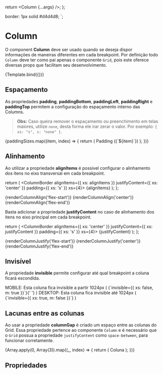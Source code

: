 
<Meta title="Design System/Atoms/Column" component={Column} />

  return <Column {...args} />;
};

  border: 1px solid #d4d4d8;
`;

# Column

O component **Column** deve ser usado quando se deseja dispor informações de maneiras diferentes em cada breakpoint. Por definição todo `Column` deve ter como pai apenas o componente `Grid`, pois este oferece diversas props que facilitam seu desenvolvimento.

<Canvas>
  <Story name="Default" args={{ children: 'Exemplo de componente Column' }}>
    {Template.bind({})}
  </Story>
</Canvas>

## Espaçamento

As propriedades **padding**, **paddingBottom**, **paddingLeft**, **paddingRight** e **paddingTop** permitem a configuração do espaçamento interno das Columns.

> **Obs:** Caso queira remover o espaçamento ou preenchimento em telas maiores, utilize `none`, desta forma ele irar zerar o valor. Por exemplo: `{ xs: "s", s: "none" }`.


<Story name="Padding">
  <Grid paddingTop={{ xs: 'xs' }} paddingBottom={{ xs: 'l' }}>
    {paddingSizes.map((item, index) => {
      return (
        <ColumnBorder
          alignItems={{ xs: 'center' }}
          justifyContent={{ xs: 'center' }}
          key={`column-${index - 1}`}
          padding={{ xs: item }}
        >
          <Text as="b">Padding ({`${item}`})</Text>
        </ColumnBorder>
      );
    })}
  </Grid>
</Story>

## Alinhamento

Ao utilizar a propriedade **alignItems** é possível configurar o alinhamento dos itens no eixo transversal em cada breakpoint.

  return (
    <ColumnBorder alignItems={{ xs: alignItems }} justifyContent={{ xs: 'center' }} padding={{ xs: 's' }} xs={4}>
      <Text as="b">{alignItems}</Text>
    </ColumnBorder>
  );
};

<Story name="AlignItems">
  <Grid paddingTop={{ xs: 'xs' }} paddingBottom={{ xs: 'xs' }}>
    {renderColumnAlign('flex-start')}
    {renderColumnAlign('center')}
    {renderColumnAlign('flex-end')}
  </Grid>
</Story>

Basta adicionar a propriedade **justifyContent** no caso de alinhamento dos itens no eixo principal em cada breakpoint.

  return (
    <ColumnBorder alignItems={{ xs: 'center' }} justifyContent={{ xs: justifyContent }} padding={{ xs: 's' }} xs={4}>
      <Text as="b">{justifyContent}</Text>
    </ColumnBorder>
  );
};

<Story name="JustifyContent">
  <Grid paddingTop={{ xs: 'xs' }} paddingBottom={{ xs: 'l' }}>
    {renderColumnJustify('flex-start')}
    {renderColumnJustify('center')}
    {renderColumnJustify('flex-end')}
  </Grid>
</Story>

## Invisível

A propriedade **invisible** permite configurar até qual breakpoint a coluna ficará escondida.

<Story name="Invisible">
  <Grid paddingTop={{ xs: 'xs' }} paddingBottom={{ xs: 'l' }}>
    <ColumnBorder xxs={12} padding={{ xs: 's' }} invisible={{ xs: false, m: true }}>
      <Text>
        <Text as="b">MOBILE</Text>: Esta coluna fica invisible a partir 1024px ( {`invisible={{ xs: false, m: true }}`}{' '}
        )
      </Text>
    </ColumnBorder>
    <ColumnBorder xxs={12} padding={{ xs: 's' }} invisible={{ xs: true, m: false }}>
      <Text>
        <Text as="b">DESKTOP</Text>: Esta coluna fica invisible até 1024px ( {`invisible={{ xs: true, m: false }}`} )
      </Text>
    </ColumnBorder>
  </Grid>
</Story>

## Lacunas entre as colunas

Ao usar a propriedade **columnGap** é criado um espaço entre as colunas do Grid. Essa propriedade pertence ao componente `Column` e é necessário que o `Grid` possua a propriedade `justifyContent` como `space-between`, para funcionar corretamente.

<Story name="ColumnGap">
  <Grid paddingTop={{ xs: 'xs' }} paddingBottom={{ xs: 'l' }} justifyContent={{ xs: 'space-between' }}>
    {Array.apply(0, Array(3)).map((_, index) => {
      return (
        <ColumnBorder
          alignItems={{ xs: 'center' }}
          justifyContent={{ xs: 'center' }}
          padding={{ xs: 's' }}
          xs={4}
          columnGap={true}
          key={`column-${index - 1}`}
        >
          <Text as="b">Coluna</Text>
        </ColumnBorder>
      );
    })}
  </Grid>
</Story>

## Propriedades

<ArgsTable story="Default" />
